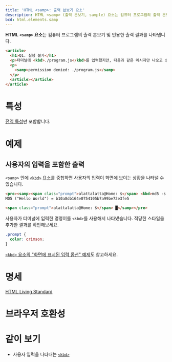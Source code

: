 ```yaml
---
title: 'HTML <samp>: 출력 본보기 요소'
description: HTML <samp> (출력 본보기, sample) 요소는 컴퓨터 프로그램의 출력 본보기 및 인용한 출력 결과를 나타냅니다.
bcd: html.elements.samp
---
```


**HTML `<samp>` 요소**는 컴퓨터 프로그램의 출력 본보기 및 인용한 출력 결과를 나타냅니다.

<HTMLDemo height={160}>

```html
<article>
  <h1>Q1. 실행 불가</h1>
  <p>터미널에 <kbd>./program.js</kbd>를 입력했지만, 다음과 같은 메시지만 나오고 실행이 되지 않습니다.</p>
  <p>
    <samp>permission denied: ./program.js</samp>
  </p>
  <article></article>
</article>
```

</HTMLDemo>

# 특성

[전역 특성](/docs/Web/HTML/Global_attributes)만 포함합니다.

# 예제

## 사용자의 입력을 포함한 출력

`<samp>` 안에 [`<kbd>`](./kbd) 요소를 중첩하면 사용자의 입력이 화면에 보이는 상황을 나타낼 수 있습니다.

```html name=kbd
<pre><samp><span class="prompt">alattalatta@Home: $</span> <kbd>md5 -s "Hello World!"</kbd>
MD5 ("Hello World") = b10a8db164e0754105b7a99be72e3fe5

<span class="prompt">alattalatta@Home: $</span> █</samp></pre>
```

사용자가 터미널에 입력한 명령어를 `<kbd>`를 사용해서 나타냈습니다. 적당한 스타일을 추가한 결과를 확인해보세요.

```css name=kbd
.prompt {
  color: crimson;
}
```

<LiveExample name="kbd" height={120} />

[`<kbd>` 요소의 "화면에 표시된 입력 옵션" 예제](./kbd#화면에-표시된-입력-옵션)도 참고하세요.

# 명세

[HTML Living Standard](https://html.spec.whatwg.org/multipage/semantics.html#the-samp-element)

# 브라우저 호환성

<BrowserCompat data={bcd} />

# 같이 보기

- 사용자 입력을 나타내는 [`<kbd>`](./kbd)
